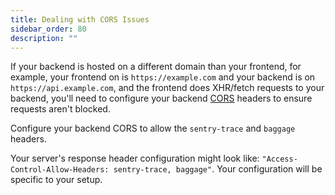 ```yaml
---
title: Dealing with CORS Issues
sidebar_order: 80
description: ""
---
```


If your backend is hosted on a different domain than your frontend, for example, your frontend on is `https://example.com` and your backend is on `https://api.example.com`, and the frontend does XHR/fetch requests to your backend, you'll need to configure your backend [CORS](https://developer.mozilla.org/en-US/docs/Web/HTTP/Headers/Access-Control-Allow-Headers) headers to ensure requests aren't blocked.

Configure your backend CORS to allow the `sentry-trace` and `baggage` headers.

Your server's response header configuration might look like: `"Access-Control-Allow-Headers: sentry-trace, baggage"`. Your configuration will be specific to your setup.
